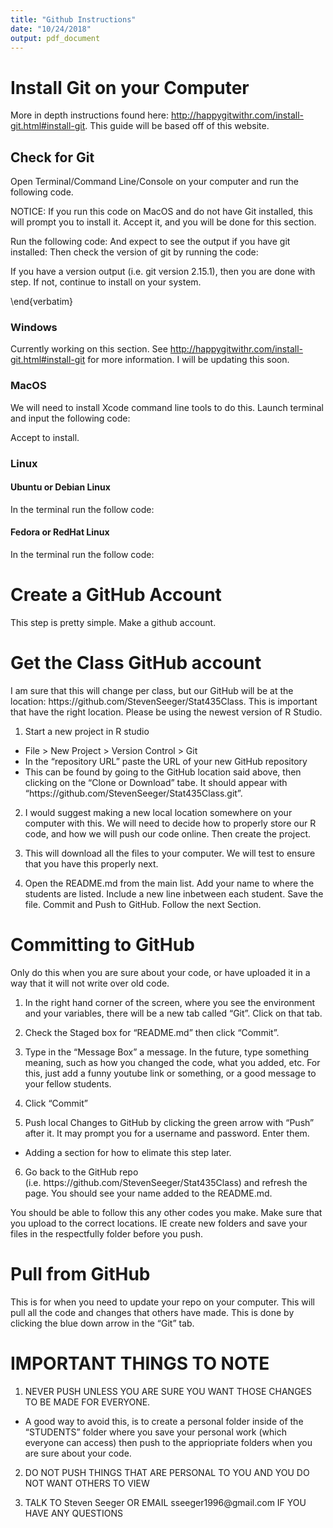 ```yaml
---
title: "Github Instructions"
date: "10/24/2018"
output: pdf_document
---
```


# Install Git on your Computer

More in depth instructions found here: <http://happygitwithr.com/install-git.html#install-git>. This guide will be based off of this website.

## Check for Git

Open Terminal/Command Line/Console on your computer and run the following code.

NOTICE: If you run this code on MacOS and do not have Git installed, this will prompt you to install it. Accept it, and you will be done for this section.

Run the following code:
\begin{verbatim}
which git
\end{verbatim}

And expect to see the output if you have git installed:
\begin{verbatim}
/usr/bin/git
\end{verbatim}

Then check the version of git by running the code:
\begin{verbatim}
git --version
\end{verbatim}

If you have a version output (i.e. git version 2.15.1), then you are done with step. If not, continue to install on your system.

\end{verbatim}

### Windows

Currently working on this section. See <http://happygitwithr.com/install-git.html#install-git> for more information. I will be updating this soon.

### MacOS

We will need to install Xcode command line tools to do this. Launch terminal and input the following code:
\begin{verbatim}
git --version
\end{verbatim}
Accept to install.

### Linux

#### Ubuntu or Debian Linux

In the terminal run the follow code:
\begin{verbatim}
sudo apt-get install git
\end{verbatim}

#### Fedora or RedHat Linux
In the terminal run the follow code:
\begin{verbatim}
sudo yum install git
\end{verbatim}




# Create a GitHub Account

This step is pretty simple. Make a github account.

# Get the Class GitHub account

I am sure that this will change per class, but our GitHub will be at the location: https://github.com/StevenSeeger/Stat435Class. This is important that have the right location. Please be using the newest version of R Studio.

1. Start a new project in R studio
+ File > New Project > Version Control > Git
+ In the “repository URL” paste the URL of your new GitHub repository
+ This can be found by going to the GitHub location said above, then clicking on the "Clone or Download" tabe. It should appear with "https://github.com/StevenSeeger/Stat435Class.git".

2. I would suggest making a new local location somewhere on your computer with this. We will need to decide how to properly store our R code, and how we will push our code online. Then create the project.

3. This will download all the files to your computer. We will test to ensure that you have this properly next.

4. Open the README.md from the main list. Add your name to where the students are listed. Include a new line inbetween each student. Save the file. Commit and Push to GitHub. Follow the next Section.

# Committing to GitHub

Only do this when you are sure about your code, or have uploaded it in a way that it will not write over old code.

1. In the right hand corner of the screen, where you see the environment and your variables, there will be a new tab called "Git". Click on that tab.

2. Check the Staged box for "README.md" then click "Commit".

3. Type in the "Message Box" a message. In the future, type something meaning, such as how you changed the code, what you added, etc. For this, just add a funny youtube link or something, or a good message to your fellow students.

4. Click "Commit"

5. Push local Changes to GitHub by clicking the green arrow with "Push" after it. It may prompt you for a username and password. Enter them.
+ Adding a section for how to elimate this step later.

6. Go back to the GitHub repo (i.e. https://github.com/StevenSeeger/Stat435Class) and refresh the page. You should see your name added to the README.md.

You should be able to follow this any other codes you make. Make sure that you upload to the correct locations. IE create new folders and save your files in the respectfully folder before you push.

# Pull from GitHub

This is for when you need to update your repo on your computer. This will pull all the code and changes that others have made. This is done by clicking the blue down arrow in the "Git" tab.

# IMPORTANT THINGS TO NOTE

1. NEVER PUSH UNLESS YOU ARE SURE YOU WANT THOSE CHANGES TO BE MADE FOR EVERYONE.
+ A good way to avoid this, is to create a personal folder inside of the "STUDENTS" folder where you save your personal work (which everyone can access) then push to the appriopriate folders when you are sure about your code.

2. DO NOT PUSH THINGS THAT ARE PERSONAL TO YOU AND YOU DO NOT WANT OTHERS TO VIEW

3. TALK TO Steven Seeger OR EMAIL sseeger1996@gmail.com IF YOU HAVE ANY QUESTIONS